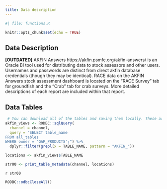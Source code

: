 ```yaml
---
title: Data description
---
```


```r
#| file: functions.R

knitr::opts_chunk$set(echo = TRUE)
```

## Data Description

**[OUTDATED]** AKFIN Answers https://akfin.psmfc.org/akfin-answers/ is an Oracle BI tool used for distributing data to stock assessors and other users. Usernames and passwords are distinct from direct akfin database credentials (though they may be identical). RACE data on the AKFIN Answers stock assessment dashboard is located on the “RACE Survey” tab for groundfish and the “Crab” tab for crab surveys. More detailed descriptions of each report are included within that report. 

## Data Tables

```r
 # You can download all of the tables and saving them locally. These are all of the new tables for you to look through:
akfin_views <- RODBC::sqlQuery(
  channel = channel,
  query = "SELECT table_name 
FROM all_tables
WHERE owner = 'GAP_PRODUCTS';") %>% 
  dplyr::filter(grepl(x = TABLE_NAME, pattern = "AKFIN_"))

locations <- akfin_views$TABLE_NAME

str00 <- print_table_metadata(channel, locations)
```

`r str00` 

```r
RODBC::odbcCloseAll()
```
